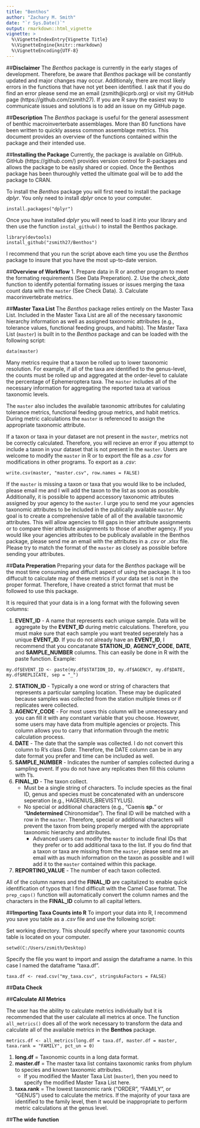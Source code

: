 ```yaml
---
title: "Benthos"
author: "Zachary M. Smith"
date: "`r Sys.Date()`"
output: rmarkdown::html_vignette
vignette: >
  %\VignetteIndexEntry{Vignette Title}
  %\VignetteEngine{knitr::rmarkdown}
  %\VignetteEncoding{UTF-8}
---
```


##**Disclaimer**
The _Benthos_ package is currently in the early stages of development. Therefore, be aware that _Benthos_ package will be constantly updated and major changes may occur.  Additionaly, there are most likely errors in the functions that have not yet been identified.  I ask that if you do find an error please send me an email (zsmith@icprb.org) or visit my GitHub page (https://github.com/zsmith27). If you are R savy the easiest way to communicate issues and solutions is to add an issue on my GitHub page.


##**Description**
The _Benthos_ package is useful for the general assessment of benthic macroinverterbate assemblages. More than 80 functions have been written to quickly assess common assemblage metrics. This document provides an overview of the functions contained within the package and their intended use. \s\s

##**Installing the Package**
Currently, the package is available on GitHub.  GitHub (https://github.com/) provides version control for R-packages and allows the package to be easily shared or copied. Once the Benthos package has been thuroughly vetted the ultimate goal will be to add the package to CRAN.

To install the _Benthos_ package you will first need to install the package _dplyr_. You only need to install _dplyr_ once to your computer.

```
install.packages("dplyr")
```

Once you have installed _dplyr_ you will need to load it into your library and then use the function ```instal_github()``` to install the Benthos package.

```
library(devtools)
install_github("zsmith27/Benthos")
```

I recommend that you run the script above each time you use the _Benthos_ package to insure that you have the most up-to-date version.

##**Overview of Workflow**
1. Prepare data in R or another program to meet the formating requirements (See Data Preperation).
2. Use the _check_data_ function to identify potential formating issues or issues merging the taxa count data with the ```master``` (See Check Data).
3. Calculate macorinvertebrate metrics.

##**Master Taxa List**
The _Benthos_ package relies entirely on the Master Taxa List.  Included in the Master Taxa List are all of the necessary taxonomic hierarchy information as well as assigned taxonomic attributes (e.g., tolerance values, functional feeding groups, and habits). The Master Taxa List (```master```) is built in to the _Benthos_ package and can be loaded with the following script:

```
data(master)
```

Many metrics require that a taxon be rolled up to lower taxonomic resolution.  For example, if all of the taxa are identified to the genus-level, the counts must be rolled up and aggregated at the order-level to calulate the percentage of Ephemeroptera taxa. The ```master``` includes all of the necessary information for aggregating the reported taxa at various taxonomic levels.

The ```master``` also includes the available taxonomic attributes for calulating tolerance metrics, functional feeding group metrics, and habit metrics. During metric calculations the ```master``` is referenced to assign the appropriate taxonomic attribute.

If a taxon or taxa in your dataset are not present in the ```master```, metrics not be correctly calculated. Therefore, you will recieve an error if you attempt to include a taxon in your dataset that is not present in the ```master```. Users are welcome to modify the ```master``` in R or to export the file as a _.csv_ for modifications in other programs.
To export as a _.csv_:

```
write.csv(master, "master.csv", row.names = FALSE)
```

If the ```master``` is missing a taxon or taxa that you would like to be included, please email me and I will add the taxon to the list as soon as possible.  Additionally, it is possible to append accessory taxonomic attributes assigned by your agency to the ```master```.  I urge you to send me your agencies taxonomic attributes to be included in the publically available ```master```. My goal is to create a comprehensive table of all of the available taxonomic attributes. This will allow agencies to fill gaps in thier attribute assignments or to compare thier attribute assignments to those of another agency. If you would like your agencies attributes to be publicaly available in the Benthos package, please send me an email with the attributes in a _.csv_ or _.xlsx_ file. Please try to match the format of the ```master``` as closely as possible before sending your attributes.


##**Data Preperation**
Preparing your data for the _Benthos_ package will be the most time consuming and diffuclt aspect of using the package. It is too diffucult to calculate may of these metrics if your data set is not in the proper format.  Therefore, I have created a strict format that must be followed to use this package.

It is required that your data is in a long format with the following seven columns:

1. __EVENT_ID__ - A name that represents each unique sample. Data will be aggregate by the __EVENT_ID__ during metric calculations. Therefore, you must make sure that each sample you want treated seperately has a unique __EVENT_ID__. If you do not already have an __EVENT_ID__, I recommend that you concatanate __STATION_ID__, __AGENCY_CODE__, __DATE__, and __SAMPLE_NUMBER__ columns. This can easily be done in R with the paste function. Example:

```
my.df$EVENT_ID <- paste(my.df$STATION_ID, my.df$AGENCY, my.df$DATE, my.df$REPLICATE, sep = "_")
```

2. __STATION_ID__ - Typically a one word or string of characters that represents a particular sampling location. These may be duplicated because samples was collected from the station multiple times or if replicates were collected. 
3. __AGENCY_CODE__ - For most users this column will be unnecessary and you can fill it with any constant variable that you choose.  However, some users may have data from multiple agencies or projects. This column allows you to carry that information through the metric calculation process.
4. __DATE__ - The date that the sample was collected. I do not convert this column to R's class _Date_. Therefore, the DATE column can be in any date format you prefer and time can be included as well.
5. __SAMPLE_NUMBER__ - Indicates the number of samples collected during a sampling event.  If you do not have any replicates then fill this column with 1's.
6. __FINAL_ID__ - The taxon collect.
    + Must be a single string of characters. To include species as the final ID, genus and species must be concatenated with an underscore seperation (e.g., HAGENIUS_BREVISTYLUS).
    + No special or additional characters (e.g., "Caenis __sp.__" or "__Undetermined__ Chironomidae"). The final ID will be matched with a row in the ```master```. Therefore, special or additional characters will prevent the taxon from being properly merged with the appropriate taxonomic hierarchy and attributes.
        + Advanced users can modify the ```master``` to include final IDs that they prefer or to add additional taxa to the list.  If you do find that a taxon or taxa are missing from the ```master```, please send me an email with as much information on the taxon as possible and I will add it to the ```master``` contained within this package.
7. __REPORTING_VALUE__ - The number of each taxon collected.



All of the column names and the __FINAL_ID__ are capitalized to enable quick identification of typos that I find difficult with the Camel Case format. The ```prep_caps()``` function will automatically convert the column names and the characters in the __FINAL_ID__ column to all capital letters. 

##**Importing Taxa Counts into R**
To import your data into R, I recommend you save you table as a _.csv_ file and use the following script:


Set working directory. This should specify where your taxonomic counts table is located on your computer.
```
setwd(C:/Users/zsmith/Desktop)
```
Specify the file you want to import and assign the dataframe a name. In this case I named the dataframe "taxa.df".

```
taxa.df <- read.csv("my_taxa.csv", stringsAsFactors = FALSE)
```

##**Data Check**


##**Calculate All Metrics**

The user has the ability to calculate metrics individually but it is recommended that the user calculate all metrics at once.  The function ```all_metrics()``` does all of the work necessary to transform the data and calculate all of the available metrics in the __Benthos__ package.

```
metrics.df <- all_metrics(long.df = taxa.df, master.df = master, taxa.rank = "FAMILY", pct_un = 0)
```

1. __long.df__ = Taxonomic counts in a long data format.
2. __master.df__ = The master taxa list contains taxonomic ranks from phylum to species and known taxonomic attributes.
    + If you modified the Master Taxa List (```master```), then you need to specify the modified Master Taxa List here.
3. __taxa.rank__ = The lowest taxonomic rank ("ORDER", "FAMILY", or "GENUS") used to calculate the metrics.  If the majority of your taxa are identified to the family level, then it would be inappropriate to perform metric calculations at the genus level.

##**The wide function**







